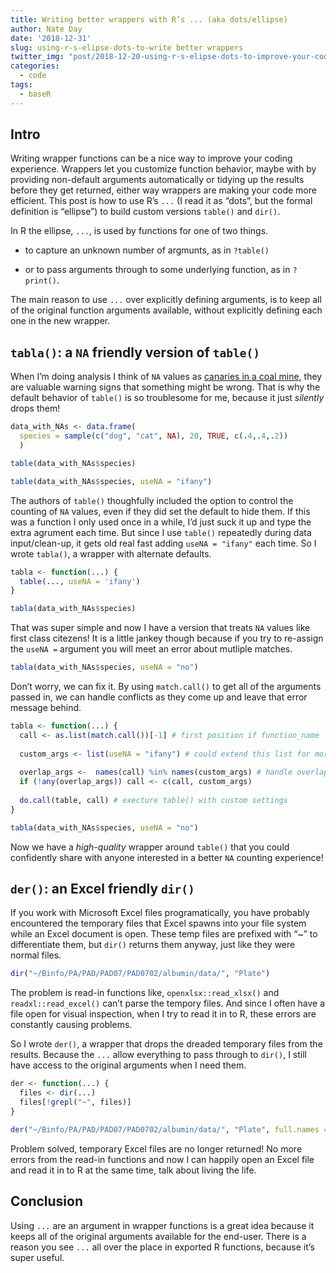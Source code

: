 ```yaml
---
title: Writing better wrappers with R’s ... (aka dots/ellipse)
author: Nate Day
date: '2018-12-31'
slug: using-r-s-elipse-dots-to-write better wrappers
twitter_img: "post/2018-12-20-using-r-s-elipse-dots-to-improve-your-code-life_files/dots_post_pic.jpg"
categories:
  - code
tags:
  - baseR
---
```


## Intro

Writing wrapper functions can be a nice way to improve your coding experience. Wrappers let you customize function behavior, maybe with by providing non-default arguments automatically or tidying up the results before they get returned, either way wrappers are making your code more efficient. This post is how to use R's `...` (I read it as "dots", but the formal definition is "ellipse") to build custom versions `table()` and `dir()`.

In R the ellipse, `...`, is used by functions for one of two things.

* to capture an unknown number of argmunts, as in `?table()`

* or to pass arguments through to some underlying function, as in `?print()`.

The main reason to use `...` over explicitly defining arguments, is to keep all of the original function arguments available, without explicitly defining each one in the new wrapper.

## `tabla()`: a `NA` friendly version of `table()`

When I'm doing analysis I think of `NA` values as [canaries in a coal mine](https://en.wiktionary.org/wiki/canary_in_a_coal_mine), they are valuable warning signs that something might be wrong. That is why the default behavior of `table()` is so troublesome for me, because it just *silently* drops them!

```r
data_with_NAs <- data.frame(
  species = sample(c("dog", "cat", NA), 20, TRUE, c(.4,.4,.2))
  )

table(data_with_NAs$species)

table(data_with_NAs$species, useNA = "ifany")
```

The authors of `table()` thoughfully included the option to control the counting of `NA` values, even if they did set the default to hide them. If this was a function I only used once in a while, I'd just suck it up and type the extra agrument each time. But since I use `table()` repeatedly during data input/clean-up, it gets old real fast adding `useNA = "ifany"` each time. So I wrote `tabla()`, a wrapper with alternate defaults.

```r
tabla <- function(...) {
  table(..., useNA = 'ifany')
}

tabla(data_with_NAs$species)
```

That was super simple and now I have a version that treats `NA` values like first class citezens! It is a little jankey though because if you try to re-assign the `useNA = ` argument you will meet an error about mutliple matches.

```r
tabla(data_with_NAs$species, useNA = "no")
```

Don't worry, we can fix it. By using `match.call()` to get all of the arguments passed in, we can handle conflicts as they come up and leave that error message behind.

```r
tabla <- function(...) {
  call <- as.list(match.call())[-1] # first position if function_name
  
  custom_args <- list(useNA = "ifany") # could extend this list for more customization
  
  overlap_args <-  names(call) %in% names(custom_args) # handle overlapping args
  if (!any(overlap_args)) call <- c(call, custom_args)
  
  do.call(table, call) # execture table() with custom settings
}

tabla(data_with_NAs$species, useNA = "no")
```

Now we have a *high-quality* wrapper around `table()` that you could confidently share with anyone interested in a better `NA` counting experience!

## `der()`: an Excel friendly `dir()`

If you work with Microsoft Excel files programatically, you have probably encountered the temporary files that Excel spawns into your file system while an Excel document is open. These temp files are prefixed with "~" to differentiate them, but `dir()` returns them anyway, just like they were normal files.

```r
dir("~/Binfo/PA/PAD/PAD07/PAD0702/albumin/data/", "Plate")
```

The problem is read-in functions like, `openxlsx::read_xlsx()` and `readxl::read_excel()` can't parse the tempory files. And since I often have a file open for visual inspection, when I try to read it in to R, these errors are constantly causing problems.

So I wrote `der()`, a wrapper that drops the dreaded temporary files from the results. Because the `...` allow everything to pass through to `dir()`, I still have access to the original arguments when I need them.

```r
der <- function(...) {
  files <- dir(...)
  files[!grepl("~", files)]
}

der("~/Binfo/PA/PAD/PAD07/PAD0702/albumin/data/", "Plate", full.names = TRUE)
```

Problem solved, temporary Excel files are no longer returned! No more errors from the read-in functions and now I can happily open an Excel file and read it in to R at the same time, talk about living the life.

## Conclusion

Using `...` are an argument in wrapper functions is a great idea because it keeps all of the original arguments available for the end-user. There is a reason you see `...` all over the place in exported R functions, because it's super useful.
